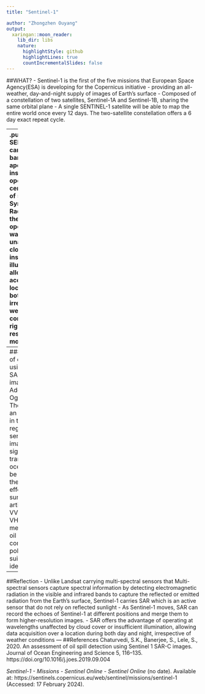 ```yaml
---
title: "Sentinel-1"

author: "Zhongzhen Ouyang"
output:
  xaringan::moon_reader:
    lib_dir: libs
    nature:
      highlightStyle: github
      highlightLines: true
      countIncrementalSlides: false
---
```


##WHAT?
- Sentinel-1 is the first of the five missions that European Space Agency(ESA) is developing for the Copernicus initiative
- providing an all-weather, day-and-night supply of images of Earth’s surface 
- Composed of a constellation of two satellites, Sentinel-1A and Sentinel-1B, sharing the same orbital plane
- A single SENTINEL-1 satellite will be able to map the entire world once every 12 days. The two-satellite constellation offers a 6 day exact repeat cycle.

---
.pull-left[##SAR 
- SENTINEL-1 carries a single C-band synthetic aperture radar instrument operating at a centre frequency of 5.405 GHz
- Synthetic Aperture Radar (SAR) offers the advantage of operating at wavelengths unaffected by cloud cover or insufficient illumination, allowing data acquisition over a location during both day and night, irrespective of weather conditions]
.pull-right[##Spatial resolution
Four modes

]

##Application
Main applications include:
 - Monitoring sea ice and icebergs 
 - monitoring of land ice (glaciers, ice sheets, ice caps) 
 - river and lake ice monitoring 
 - oil spills and ships 
 - marine winds & waves 
 - land-use change, agriculture, deforestation
 - land deformation 
 - support to emergency management such as floods and earthquakes
 
---
###An assessment of oil spill detection using Sentinel 1 SAR-C images(Akinwumiju, Adelodun and Ogundeji, 2020)
The paper studies an oil spill occurred in the Al Khafji region by applying sentinel 1 SAR-C images.
When radar signals are transmitted to the ocean, oil spills can be identified due to the dampening effect of oil on surface waves.This article compares VV polarization and VH polarization(two methods to identify oil spills), concluding that VV polarization is more suitable for identifying oil spills.

---
##Reflection
- Unlike Landsat carrying multi-spectral sensors that Multi-spectral sensors capture spectral information by detecting electromagnetic radiation in the visible and infrared bands to capture the reflected or emitted radiation from the Earth's surface, Sentinel-1 carries SAR which is an active sensor that do not rely on reflected sunlight
- As Sentinel-1 moves, SAR can record the echoes of Sentinel-1 at different positions and merge them to form higher-resolution images.
- SAR offers the advantage of operating at wavelengths unaffected by cloud cover or insufficient illumination, allowing data acquisition over a location during both day and night, irrespective of weather conditions
---
##References
Chaturvedi, S.K., Banerjee, S., Lele, S., 2020. An assessment of oil spill detection using Sentinel 1 SAR-C images. Journal of Ocean Engineering and Science 5, 116–135. https://doi.org/10.1016/j.joes.2019.09.004

*Sentinel-1 - Missions - Sentinel Online - Sentinel Online* (no date). Available at: https://sentinels.copernicus.eu/web/sentinel/missions/sentinel-1 (Accessed: 17 February 2024).